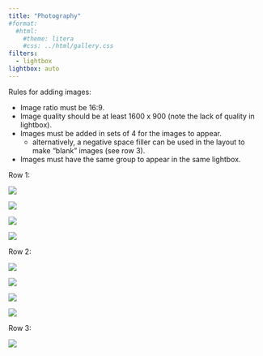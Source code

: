 ```yaml
---
title: "Photography"
#format: 
  #html:
    #theme: litera
    #css: ../html/gallery.css
filters:
  - lightbox
lightbox: auto
---
```


Rules for adding images:

 - Image ratio must be 16:9.
 - Image quality should be at least 1600 x 900 (note the lack of quality in lightbox).
 - Images must be added in sets of 4 for the images to appear.
      + alternatively, a negative space filler can be used in the layout to make "blank" images (see row 3).
 - Images must have the same group to appear in the same lightbox.

Row 1:

::: {layout="[25, -1, 25, -1, 25, -1, 25]"}

![](image_1.jpg){group="row 1"}

![](image_2.jpg){group="row 1"}

![](image_3.jpg){group="row 1"}

![](image_4.jpg){group="row 1"}

:::

Row 2:

::: {layout="[25, -1, 25, -1, 25, -1, 25]"}

![](image_5.jpg){group="row 2"}

![](image_6.jpg){group="row 2"}

![](image_7.jpg){group="row 2"}

![](image_8.jpg){group="row 2"}

:::

Row 3:

::: {layout="[25, -1, -25, -1, -25, -1, -25]"}

![](image_9.jpg){group="row 3"}

:::
